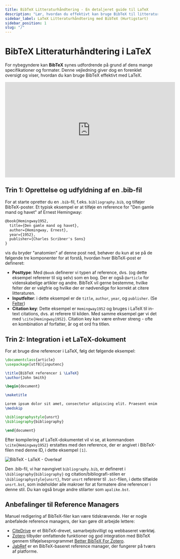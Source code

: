 ```yaml
---
title: BibTeX Litteraturhåndtering - En detaljeret guide til LaTeX
description: "Lær, hvordan du effektivt kan bruge BibTeX til litteraturhåndtering med LaTeX, fra at oprette en .bib-fil til at integrere den i dit LaTeX-dokument."
sidebar_label: LaTeX Litteraturhåndtering med BibTeX (Hurtigstart)
sidebar_position: 1
slug: "/"
---
```


# BibTeX Litteraturhåndtering i LaTeX

For nybegyndere kan **BibTeX** synes udfordrende på grund af dens mange specifikationer og formater. Denne vejledning giver dog en forenklet oversigt og viser, hvordan du kan bruge BibTeX effektivt med LaTeX.

<iframe width="560" height="315" src="https://www.youtube.com/embed/bHD94qM0vyg" title="YouTube video player" frameborder="0" allow="accelerometer; autoplay; clipboard-write; encrypted-media; gyroscope; picture-in-picture; web-share" allowfullscreen></iframe>

## Trin 1: Oprettelse og udfyldning af en .bib-fil

For at starte opretter du en `.bib`-fil, f.eks. `bibliography.bib`, og tilføjer BibTeX-poster. Et typisk eksempel er at tilføje en reference for "Den gamle mand og havet" af Ernest Hemingway:

```latex
@book{Hemingway1952,
  title={Den gamle mand og havet},
  author={Hemingway, Ernest},
  year={1952},
  publisher={Charles Scribner's Sons}
}
```

vis du bryder "anatomien" af denne post ned, behøver du kun at se på de følgende tre komponenter for at forstå, hvordan hver BibTeX-post er defineret:

- **Posttype**: Med `@book` definerer vi typen af reference, dvs. (og dette eksempel refererer til sig selv) som en bog. Der er også `@article` for videnskabelige artikler og andre. BibTeX vil gerne bestemme, hvilke felter der er valgfrie og hvilke der er nødvendige for korrekt at citere litteraturen.
- **Inputfelter**: i dette eksempel er de `title`, `author`, `year`, og `publisher`. (Se [Felter](/fields))
- **Citation key**: Dette eksempel er `Hemingway1952` og bruges i LaTeX til in-text citations, dvs. at referere til kilden. Med samme eksempel gør vi det med `\cite{Hemingway1952}`. Citation key kan være enhver streng - ofte en kombination af forfatter, år og et ord fra titlen.

## Trin 2: Integration i et LaTeX-dokument

For at bruge dine referencer i LaTeX, følg det følgende eksempel:

```latex
\documentclass{article}
\usepackage[utf8]{inputenc}

\title{BibTeX referencer i \LaTeX}
\author{John Smith}

\begin{document}

\maketitle

Lorem ipsum dolor sit amet, consectetur adipiscing elit. Praesent enim urna, dapibus et bibendum vel, consectetur et turpis. Cras a molestie nulla. \cite{Hemingway1952}
\medskip

\bibliographystyle{unsrt}
\bibliography{bibliography}

\end{document}
```

Efter kompilering af LaTeX-dokumentet vil vi se, at kommandoen `\cite{Hemingway1952}` erstattes med den reference, der er angivet i BibTeX-filen med denne ID, i dette eksempel `[1]`.

![BibTeX - LaTeX - Overleaf](@site/static/img/tutorial/LaTeX_Overleaf_BibTeX-Example.png)

Den .bib-fil, vi har navngivet `bibliography.bib`, er defineret i `\bibliography{bibliography}` og citation/bibliografi-stilen er `\bibliographystyle{unsrt}`, hvor `unsrt` refererer til `.bst`-filen, i dette tilfælde `unsrt.bst`, som indeholder alle makroer for at formatere dine referencer i denne stil. Du kan også bruge andre stilarter som `apalike.bst`.

## Anbefalinger til Reference Managers

Manuel redigering af BibTeX-filer kan være tidskrævende. Her er nogle anbefalede reference managers, der kan gøre dit arbejde lettere:

- [CiteDrive](https://www.citedrive.com/) er et BibTeX-drevet, samarbejdsvilligt og webbaseret værktøj.
- [Zotero](https://www.zotero.org/) tilbyder omfattende funktioner og god integration med BibTeX gennem tilføjelsesprogrammet [Better BibTeX For Zotero](https://retorque.re/zotero-better-bibtex/).
- [JabRef](https://www.jabref.org/) er en BibTeX-baseret reference manager, der fungerer på tværs af platforme.
